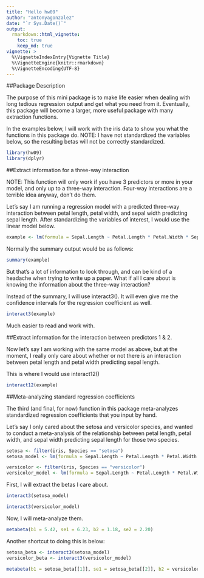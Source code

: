 ```yaml
---
title: "Hello hw09"
author: "antonyagonzalez"
date: "`r Sys.Date()`"
output:
  rmarkdown::html_vignette:
    toc: true
    keep_md: true
vignette: >
  %\VignetteIndexEntry{Vignette Title}
  %\VignetteEngine{knitr::rmarkdown}
  %\VignetteEncoding{UTF-8}
---
```


##Package Description

The purpose of this mini package is to make life easier when dealing with long tedious regression output and get what you need from it. Eventually, this package will become a larger, more useful package with many extraction functions.

In the examples below, I will work with the iris data to show you what the functions in this package do. NOTE: I have not standardized the variables below, so the resulting betas will not be correctly standardized.

```r
library(hw09)
library(dplyr)
```



##Extract information for a three-way interaction

NOTE: This function will only work if you have 3 predictors or more in your model, and only up to a three-way interaction. Four-way interactions are a terrible idea anyway, don't do them.

Let's say I am running a regression model with a predicted three-way interaction between petal length, petal width, and sepal width predicting sepal length. After standardizing the variables of interest, I would use the linear model below.

```r
example <- lm(formula = Sepal.Length ~ Petal.Length * Petal.Width * Sepal.Width, data = iris)
```

Normally the summary output would be as follows:

```r
summary(example)
```

But that's a lot of information to look through, and can be kind of a headache when trying to write up a paper. What if all I care about is knowing the information about the three-way interaction?

Instead of the summary, I will use interact3(). It will even give me the confidence intervals for the regression coefficient as well.

```r
interact3(example)
```

Much easier to read and work with.

##Extract information for the interaction between predictors 1 & 2.

Now let's say I am working with the same model as above, but at the moment, I really only care about whether or not there is an interaction between petal length and petal width predicting sepal length.

This is where I would use interact12()

```r
interact12(example)
```

##Meta-analyzing standard regression coefficients

The third (and final, for now) function in this package meta-analyzes standardized regression coefficients that you input by hand.

Let's say I only cared about the setosa and versicolor species, and wanted to conduct a meta-analysis of the relationship between petal length, petal width, and sepal width predicting sepal length for those two species.

```r
setosa <- filter(iris, Species == "setosa")
setosa_model <- lm(formula = Sepal.Length ~ Petal.Length * Petal.Width * Sepal.Width, data = setosa)

versicolor <- filter(iris, Species == "versicolor")
versicolor_model <- lm(formula = Sepal.Length ~ Petal.Length * Petal.Width * Sepal.Width, data = versicolor)
```

First, I will extract the betas I care about.

```r
interact3(setosa_model)

interact3(versicolor_model)
```

Now, I will meta-analyze them.


```r
metabeta(b1 = 5.42, se1 = 6.23, b2 = 1.18, se2 = 2.20)
```

Another shortcut to doing this is below:

```r
setosa_beta <- interact3(setosa_model)
versicolor_beta <- interact3(versicolor_model)

metabeta(b1 = setosa_beta[[1]], se1 = setosa_beta[[2]], b2 = versicolor_beta[[1]], se2 = versicolor_beta[[2]])
```


